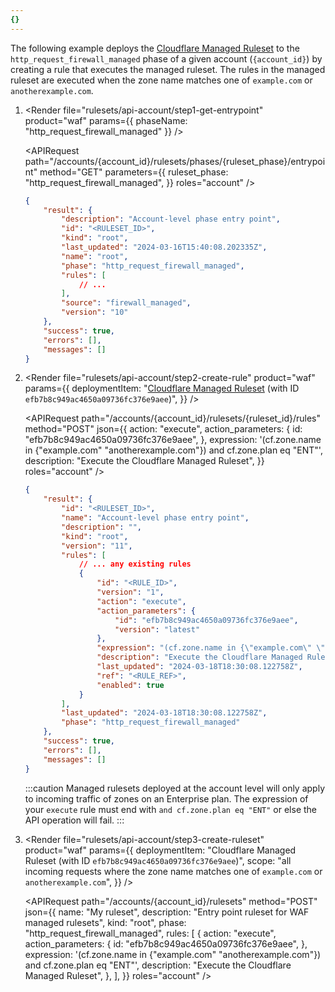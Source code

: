 ```yaml
---
{}
---
```



The following example deploys the [Cloudflare Managed Ruleset](/waf/managed-rules/reference/cloudflare-managed-ruleset/) to the `http_request_firewall_managed` phase of a given account (`{account_id}`) by creating a rule that executes the managed ruleset. The rules in the managed ruleset are executed when the zone name matches one of `example.com` or `anotherexample.com`.

1.  <Render
    	file="rulesets/api-account/step1-get-entrypoint"
    	product="waf"
    	params={{ phaseName: "http_request_firewall_managed" }}
    />

    <APIRequest
    	path="/accounts/{account_id}/rulesets/phases/{ruleset_phase}/entrypoint"
    	method="GET"
    	parameters={{
    		ruleset_phase: "http_request_firewall_managed",
    	}}
    	roles="account"
    />

    ```json output {4}
    {
    	"result": {
    		"description": "Account-level phase entry point",
    		"id": "<RULESET_ID>",
    		"kind": "root",
    		"last_updated": "2024-03-16T15:40:08.202335Z",
    		"name": "root",
    		"phase": "http_request_firewall_managed",
    		"rules": [
    			// ...
    		],
    		"source": "firewall_managed",
    		"version": "10"
    	},
    	"success": true,
    	"errors": [],
    	"messages": []
    }
    ```

2.  <Render
    	file="rulesets/api-account/step2-create-rule"
    	product="waf"
    	params={{
    		deploymentItem:
    			"[Cloudflare Managed Ruleset](/waf/managed-rules/reference/cloudflare-managed-ruleset/) (with ID `efb7b8c949ac4650a09736fc376e9aee`)",
    	}}
    />

    <APIRequest
    	path="/accounts/{account_id}/rulesets/{ruleset_id}/rules"
    	method="POST"
    	json={{
    		action: "execute",
    		action_parameters: {
    			id: "efb7b8c949ac4650a09736fc376e9aee",
    		},
    		expression:
    			'(cf.zone.name in {"example.com" "anotherexample.com"}) and cf.zone.plan eq "ENT"',
    		description: "Execute the Cloudflare Managed Ruleset",
    	}}
    	roles="account"
    />

    ```json output
    {
    	"result": {
    		"id": "<RULESET_ID>",
    		"name": "Account-level phase entry point",
    		"description": "",
    		"kind": "root",
    		"version": "11",
    		"rules": [
    			// ... any existing rules
    			{
    				"id": "<RULE_ID>",
    				"version": "1",
    				"action": "execute",
    				"action_parameters": {
    					"id": "efb7b8c949ac4650a09736fc376e9aee",
    					"version": "latest"
    				},
    				"expression": "(cf.zone.name in {\"example.com\" \"anotherexample.com\"}) and cf.zone.plan eq \"ENT\"",
    				"description": "Execute the Cloudflare Managed Ruleset",
    				"last_updated": "2024-03-18T18:30:08.122758Z",
    				"ref": "<RULE_REF>",
    				"enabled": true
    			}
    		],
    		"last_updated": "2024-03-18T18:30:08.122758Z",
    		"phase": "http_request_firewall_managed"
    	},
    	"success": true,
    	"errors": [],
    	"messages": []
    }
    ```

    :::caution
    Managed rulesets deployed at the account level will only apply to incoming traffic of zones on an Enterprise plan. The expression of your `execute` rule must end with `and cf.zone.plan eq "ENT"` or else the API operation will fail.
    :::

3.  <Render
    	file="rulesets/api-account/step3-create-ruleset"
    	product="waf"
    	params={{
    		deploymentItem:
    			"Cloudflare Managed Ruleset (with ID `efb7b8c949ac4650a09736fc376e9aee`)",
    		scope:
    			"all incoming requests where the zone name matches one of `example.com` or `anotherexample.com`",
    	}}
    />

    <APIRequest
    	path="/accounts/{account_id}/rulesets"
    	method="POST"
    	json={{
    		name: "My ruleset",
    		description: "Entry point ruleset for WAF managed rulesets",
    		kind: "root",
    		phase: "http_request_firewall_managed",
    		rules: [
    			{
    				action: "execute",
    				action_parameters: {
    					id: "efb7b8c949ac4650a09736fc376e9aee",
    				},
    				expression:
    					'(cf.zone.name in {"example.com" "anotherexample.com"}) and cf.zone.plan eq "ENT"',
    				description: "Execute the Cloudflare Managed Ruleset",
    			},
    		],
    	}}
    	roles="account"
    />
